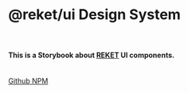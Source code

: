 
<Meta title="WELCOME/Intro" />

# @reket/ui Design System

<br />

#### This is a Storybook about <a href='https://shop.reket.co.kr/' target='_blank'>REKET</a> UI components.

<br />
<a href="https://github.com/GCANDCOMPANY/reket-ui" className="flex items-center" target="_blank">
  <span>Github</span>
  <FaExternalLinkAlt />
</a>
<a href="https://www.npmjs.com/package/@reket/ui" className="flex items-center" target="_blank">
  <span>NPM</span>
  <FaExternalLinkAlt />
</a>
